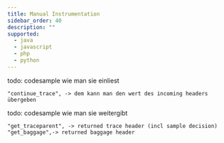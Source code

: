 ```yaml
---
title: Manual Instrumentation
sidebar_order: 40
description: ""
supported:
  - java
  - javascript
  - php
  - python
---
```




todo: codesample wie man sie einliest

    "continue_trace", -> dem kann man den wert des incoming headers übergeben


todo: codesample wie man sie weitergibt

    "get_traceparent", -> returned trace header (incl sample decision)
    "get_baggage",-> returned baggage header
